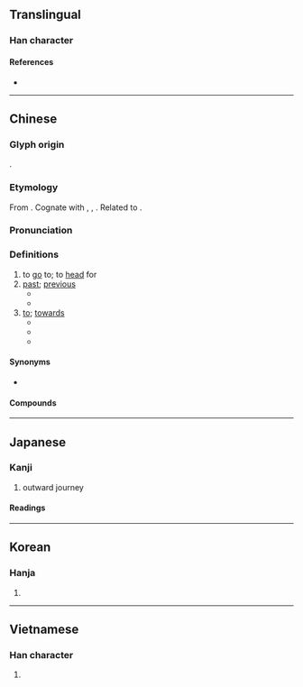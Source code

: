 {{character info/new}}
{{also|徃}}
==Translingual==

===Han character===
{{Han char|rn=60|rad=彳|as=05|sn=8|four=20214|canj=HOYG|ids=⿰彳主}}

====References====
* {{Han ref|kx=0365.320|dkj=10073|dj=0685.230|hdz=20817.060|uh=5F80|ud=24448|bh=A9B9|bd=43449}}

----

==Chinese==
{{zh-forms|alt=徃}}

===Glyph origin===
{{Han etym}}
{{Han compound|彳|𡉚|ls=psc|c1=s|c2=p}}.

===Etymology===
From {{inh|zh|sit-pro|*s-wa-ŋ||to go; to come}}. Cognate with {{cog|my|ဝင်||to come in; to enter}}, {{cog|bo|འོང||to come}}, {{m|bo|ཡོང||to come}}. Related to {{och-l|于|to go}}.

===Pronunciation===
{{zh-pron
|m=wǎng
|c=wong5
|h=pfs=vông
|md=uōng
|mn=óng/tw,xm,zz:éng
|w=2uaan
|mc=y
|oc=y
|cat=v,prep
}}

===Definitions===
{{zh-hanzi}}

# to [[go]] to; to [[head]] for
# [[past]]; [[previous]]
#* {{zh-l|往事|past events}}
#* {{zh-l|往昔|in the past}}
# [[to]]; [[towards]]
#* {{zh-x|我 往 右 拐 的。|I turned right.}}
#* {{zh-x|不要 往 河 裡 扔 石頭。|Don't throw rocks '''into''' the river.}}
#* {{zh-x|他們 往 小 鎮 方向 去 了。|They made their way '''toward''' the town.}}

====Synonyms====
* {{zh-l|向}}

====Compounds====
{{zh-der|一來一往|一如既往|一往情深|一往無前|一往直前|不咎既往|不溯既往|不相來往|不相往來|交往|人來人往|人來客往|今來古往|令人神往|以往|以往鑒來|你來我往|來來往往|來往|倏來忽往|前塵往事|前往|勇往直前|南來北往|古往今來|向往|否往泰來|嚮往|夙心往志|夢往神遊|大來大往|寒來暑往|小往大來|已往|彰往察來|往事|往來|往來如織|往例|往初|往前|往古|往古來今|往哲|往常|往常間|往年|往往|往後|往復|往日|往昔|往時|往生|往生論|往者|往返|往還|徒勞往返|心嚮往之|心往神馳|心馳神往|悠然神往|意往神馳|拔來報往|數往知來|斷絕往來|既往不咎|日往月來|日浹往來|明來暗往|暑來寒往|暑往寒來|有來有往|泰來否往|無往不利|熙來攘往|獨來獨往|獨往|獨往獨來|發往|直來直往|知來藏往|知往鑒今|神往|禮尚往來|禮節往來|繼往開來|英姿邁往|英特邁往|虛往實歸|親往|觀往知來|躬往|迎來送往|送往事居|送往迎來|通往|過往|過此以往|邁往|鑑往知來|鑒往知來|長此以往|飛往}}

{{zh-cat|Beginning}}

----

==Japanese==

===Kanji===
{{ja-kanji|grade=5|rs=彳05}}

# outward journey

====Readings====
{{ja-readings
|on=おう
|kun=ゆ-く, い-く, いにしえ-
}}

----

==Korean==

===Hanja===
{{ko-hanja|hangeul=왕|eumhun=|rv=wang|mr=wang|y=wang}}

# {{defn|lang=ko|sort=彳05}}

----

==Vietnamese==

===Han character===
{{vi-hantu|[[vãng]], [[vạng]], [[vảng]], [[vởn]], [[váng]], [[vãn]]|rs=彳05}}

# {{defn|lang=vi|sort=彳05}}